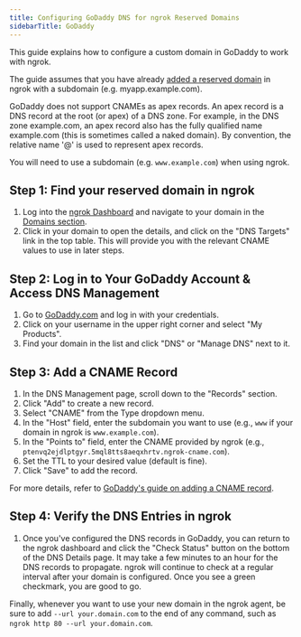 ```yaml
---
title: Configuring GoDaddy DNS for ngrok Reserved Domains
sidebarTitle: GoDaddy
---
```


This guide explains how to configure a custom domain in GoDaddy to work with ngrok.

The guide assumes that you have already [added a reserved domain](/universal-gateway/custom-domains/) in ngrok with a subdomain (e.g. myapp.example.com).

<Note>
GoDaddy does not support CNAMEs as apex records. An apex record is a DNS record at the root (or apex) of a DNS zone. For example, in the DNS zone example.com, an apex record also has the fully qualified name example.com (this is sometimes called a naked domain). By convention, the relative name '@' is used to represent apex records.

You will need to use a subdomain (e.g. `www.example.com`) when using ngrok.
</Note>

## Step 1: Find your reserved domain in ngrok

1. Log into the [ngrok Dashboard](https://dashboard.ngrok.com) and navigate to your domain in the [Domains section](https://dashboard.ngrok.com/domains).
1. Click in your domain to open the details, and click on the "DNS Targets" link in the top table. This will provide you with the relevant CNAME values to use in later steps.

## Step 2: Log in to Your GoDaddy Account & Access DNS Management

1. Go to [GoDaddy.com](https://www.godaddy.com) and log in with your credentials.
1. Click on your username in the upper right corner and select "My Products".
1. Find your domain in the list and click "DNS" or "Manage DNS" next to it.

## Step 3: Add a CNAME Record

1. In the DNS Management page, scroll down to the "Records" section.
1. Click "Add" to create a new record.
1. Select "CNAME" from the Type dropdown menu.
1. In the "Host" field, enter the subdomain you want to use (e.g., `www` if your domain in ngrok is `www.example.com`).
1. In the "Points to" field, enter the CNAME provided by ngrok (e.g., `ptenvq2ejdlptgyr.5mql8tts8aeqxhrtv.ngrok-cname.com`).
1. Set the TTL to your desired value (default is fine).
1. Click "Save" to add the record.

For more details, refer to [GoDaddy's guide on adding a CNAME record](https://www.godaddy.com/help/add-a-cname-record-19236).

## Step 4: Verify the DNS Entries in ngrok

1. Once you've configured the DNS records in GoDaddy, you can return to the ngrok dashboard and click the "Check Status" button on the bottom of the DNS Details page. It may take a few minutes to an hour for the DNS records to propagate. ngrok will continue to check at a regular interval after your domain is configured. Once you see a green checkmark, you are good to go.

Finally, whenever you want to use your new domain in the ngrok agent, be sure to add `--url your.domain.com` to the end of any command, such as `ngrok http 80 --url your.domain.com`.
